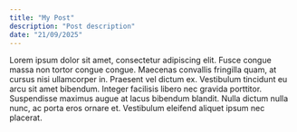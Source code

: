 ```yaml
---
title: "My Post"
description: "Post description"
date: "21/09/2025"
---
```


Lorem ipsum dolor sit amet, consectetur adipiscing elit. Fusce congue massa non tortor congue congue. Maecenas convallis fringilla quam, at cursus nisi ullamcorper in. Praesent vel dictum ex. Vestibulum tincidunt eu arcu sit amet bibendum. Integer facilisis libero nec gravida porttitor. Suspendisse maximus augue at lacus bibendum blandit. Nulla dictum nulla nunc, ac porta eros ornare et. Vestibulum eleifend aliquet ipsum nec placerat.
